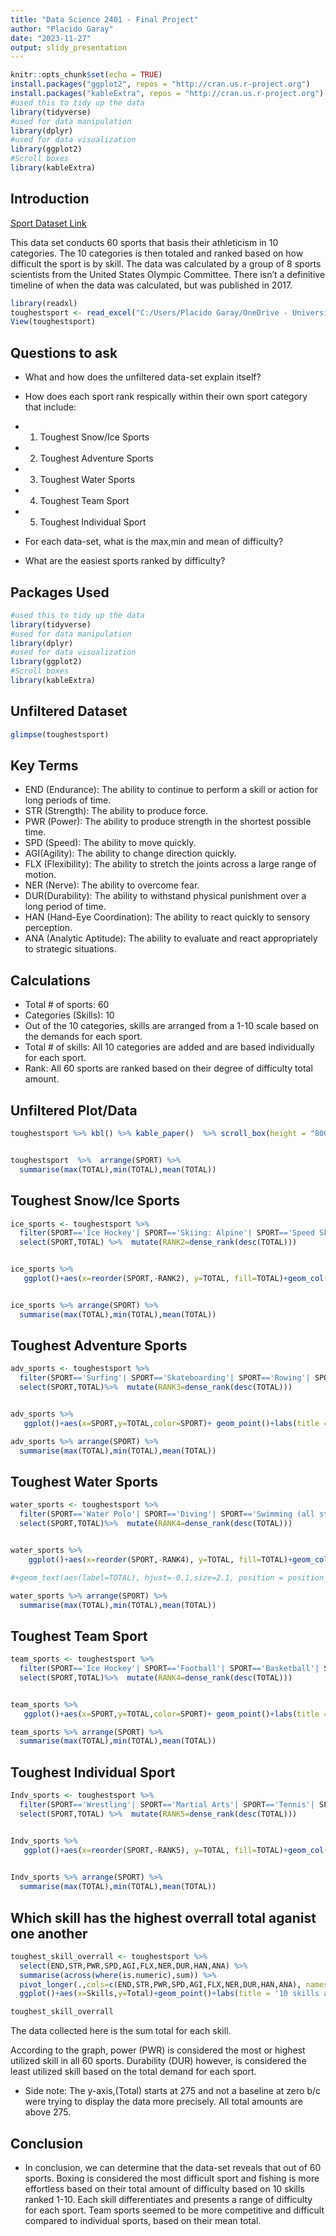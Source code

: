 ---
title: "Data Science 2401 - Final Project"
author: "Placido Garay"
date: "2023-11-27"
output: slidy_presentation
---

```{r setup, include=FALSE}
knitr::opts_chunk$set(echo = TRUE)
install.packages("ggplot2", repos = "http://cran.us.r-project.org")
install.packages("kableExtra", repos = "http://cran.us.r-project.org")
#used this to tidy up the data
library(tidyverse)
#used for data manipulation
library(dplyr)
#used for data visualization
library(ggplot2)
#Scroll boxes
library(kableExtra)
```

## Introduction

[Sport Dataset Link](https://data.world/coreyhermanson/toughest-sport-by-skill)

This data set conducts 60 sports that basis their athleticism in 10 categories. The 10 categories is then totaled and ranked based on how difficult the sport is by skill. The data was calculated by a group of 8 sports scientists from the United States Olympic Committee. There isn't a definitive timeline of when the data was calculated, but was published in 2017.


```{r, include=FALSE}
library(readxl)
toughestsport <- read_excel("C:/Users/Placido Garay/OneDrive - University of Houston Downtown/Desktop/R files/Final Project/toughestsport.xlsx")
View(toughestsport)

```

## Questions to ask
- What and how does the unfiltered data-set explain itself?
- How does each sport rank respically within their own sport category that include:

- 1. Toughest Snow/Ice Sports
- 2. Toughest Adventure Sports
- 3. Toughest Water Sports
- 4. Toughest Team Sport
- 5. Toughest Individual Sport

- For each data-set, what is the max,min and mean of difficulty?
- What are the easiest sports ranked by difficulty?

## Packages Used
```{r, echo = T}
#used this to tidy up the data
library(tidyverse)
#used for data manipulation
library(dplyr)
#used for data visualization
library(ggplot2)
#Scroll boxes
library(kableExtra)
```

## Unfiltered Dataset

```{r, echo=TRUE}
glimpse(toughestsport)
```

## Key Terms
- END (Endurance): The ability to continue to perform a skill or action for long periods of time.
- STR (Strength): The ability to produce force.
- PWR (Power): The ability to produce strength in the shortest possible time.
- SPD (Speed): The ability to move quickly.
- AGI(Agility): The ability to change direction quickly.
- FLX (Flexibility): The ability to stretch the joints across a large range of motion.
- NER (Nerve): The ability to overcome fear.
- DUR(Durability): The ability to withstand physical punishment over a long period of time.
- HAN (Hand-Eye Coordination): The ability to react quickly to sensory perception.
- ANA (Analytic Aptitude): The ability to evaluate and react appropriately to strategic situations.



## Calculations
- Total # of sports: 60
- Categories (Skills): 10
- Out of the 10 categories, skills are arranged from a 1-10 scale based on the demands for each sport.
- Total # of skills: All 10 categories are added and are based individually for each sport.
- Rank: All 60 sports are ranked based on their degree of difficulty total amount.




## Unfiltered Plot/Data
```{r, echo=FALSE}

toughestsport %>% kbl() %>% kable_paper()  %>% scroll_box(height = "800px")


toughestsport  %>%  arrange(SPORT) %>%
  summarise(max(TOTAL),min(TOTAL),mean(TOTAL))

```


## Toughest Snow/Ice Sports
```{r, echo=FALSE}
ice_sports <- toughestsport %>% 
  filter(SPORT=='Ice Hockey'| SPORT=='Skiing: Alpine'| SPORT=='Speed Skating'| SPORT=='Figure Skating'| SPORT=='Skiing: Freestyle'| SPORT=='Bobsledding/Luge'| SPORT=='Ski Jumping'| SPORT=='Skiing: Nordic'| SPORT=='Curling') %>% 
  select(SPORT,TOTAL) %>%  mutate(RANK2=dense_rank(desc(TOTAL)))


ice_sports %>% 
   ggplot()+aes(x=reorder(SPORT,-RANK2), y=TOTAL, fill=TOTAL)+geom_col()+ labs(title = 'Degree of difficulty Snow/Ice Sports',x='Sports',y='Total')+coord_flip()+scale_fill_gradient(low = 'green',high = 'red')+geom_text(aes(label=TOTAL), hjust=-0.1,size=2.1, position = position_dodge(width=1),inherit.aes = TRUE)+ theme_bw()


ice_sports %>% arrange(SPORT) %>% 
  summarise(max(TOTAL),min(TOTAL),mean(TOTAL)) 


```


## Toughest Adventure Sports
```{r, echo=FALSE}
adv_sports <- toughestsport %>% 
  filter(SPORT=='Surfing'| SPORT=='Skateboarding'| SPORT=='Rowing'| SPORT=='Water Skiing'| SPORT=='Canoe/Kayak'| SPORT=='Horse Racing'| SPORT=='Cheerleading'| SPORT=='Equestrian'| SPORT=='Shooting'| SPORT=='Fishing') %>% 
  select(SPORT,TOTAL)%>%  mutate(RANK3=dense_rank(desc(TOTAL)))


adv_sports %>% 
   ggplot()+aes(x=SPORT,y=TOTAL,color=SPORT)+ geom_point()+labs(title = 'Degree of difficulty Adventure Sports',x='Sports',y='Total')+scale_x_discrete(guide = guide_axis(n.dodge = 2))+geom_text(aes(label=TOTAL), hjust=-0.2,size=3.0, position = position_dodge(width=1),inherit.aes = TRUE)+ theme_bw()+ geom_vline(xintercept = 1:11,color='grey')

adv_sports %>% arrange(SPORT) %>% 
  summarise(max(TOTAL),min(TOTAL),mean(TOTAL))

```

## Toughest Water Sports
```{r, echo=FALSE}
water_sports <- toughestsport %>% 
  filter(SPORT=='Water Polo'| SPORT=='Diving'| SPORT=='Swimming (all strokes): Distance'| SPORT=='Water Skiing'| SPORT=='Swimming (all strokes): Sprints'| SPORT=='Fishing') %>% 
  select(SPORT,TOTAL)%>%  mutate(RANK4=dense_rank(desc(TOTAL)))


water_sports %>% 
    ggplot()+aes(x=reorder(SPORT,-RANK4), y=TOTAL, fill=TOTAL)+geom_col()+scale_fill_gradient(low = 'blue',high = 'purple')+ labs(title = 'Degree of difficulty Water Sports',x='Sports',y='Total')+coord_flip()+geom_text(aes(label=TOTAL), hjust=-0.1,size=2.1, position = position_dodge(width=1),inherit.aes = TRUE)+ theme_bw()

#+geom_text(aes(label=TOTAL), hjust=-0.1,size=2.1, position = position_dodge(width=1),inherit.aes = TRUE)+ theme_bw()

water_sports %>% arrange(SPORT) %>% 
  summarise(max(TOTAL),min(TOTAL),mean(TOTAL))

```


## Toughest Team Sport
```{r, echo=FALSE}
team_sports <- toughestsport %>% 
  filter(SPORT=='Ice Hockey'| SPORT=='Football'| SPORT=='Basketball'| SPORT=='Baseball/Softball'| SPORT=='Soccer'| SPORT=='Water Polo'| SPORT=='Rugby'| SPORT=='Lacrosse'| SPORT=='Volleyball'| SPORT=='Team Handball'| SPORT=='Cheerleading') %>% 
  select(SPORT,TOTAL)%>%  mutate(RANK4=dense_rank(desc(TOTAL)))


team_sports %>% 
   ggplot()+aes(x=SPORT,y=TOTAL,color=SPORT)+ geom_point()+labs(title = 'Degree of difficulty Team Sports',x='Sports',y='Total')+scale_x_discrete(guide = guide_axis(n.dodge = 2))+geom_text(aes(label=TOTAL), hjust=-0.2,size=2.5, position = position_dodge(width=1),inherit.aes = TRUE)+ theme_bw()+ geom_vline(xintercept = 1:11,color='grey')

team_sports %>% arrange(SPORT) %>% 
  summarise(max(TOTAL),min(TOTAL),mean(TOTAL))


```

## Toughest Individual Sport
```{r, echo=FALSE}
Indv_sports <- toughestsport %>% 
  filter(SPORT=='Wrestling'| SPORT=='Martial Arts'| SPORT=='Tennis'| SPORT=='Gymnastics'| SPORT=='Skiing: Alpine'| SPORT=='Rodeo: Steer Wrestling'| SPORT=='Speed Skating'| SPORT=='Figure Skating'| SPORT=='Volleyball'| SPORT=='Cycling: Distance'| SPORT=='Racquetball/Squash'| SPORT=='Track and Field: Pole Vault'| SPORT=='Surfing'| SPORT=='Fencing'| SPORT=='Cycling: Sprints'| SPORT=='Ski Jumping'| SPORT=='Badminton'| SPORT=='Auto Racing'| SPORT=='Diving'| SPORT=='Weight-Lifting'| SPORT=='Table Tennis'| SPORT=='Horse Racing'| SPORT=='Golf'| SPORT=='Archery'| SPORT=='Bowling'| SPORT=='Shooting'| SPORT=='Fishing'| SPORT=='Boxing') %>% 
  select(SPORT,TOTAL) %>%  mutate(RANK5=dense_rank(desc(TOTAL)))


Indv_sports %>% 
   ggplot()+aes(x=reorder(SPORT,-RANK5), y=TOTAL, fill=TOTAL)+geom_col()+scale_fill_gradient(low = 'navy',high = 'orange')+ labs(title = 'Degree of difficulty Individual Sports',x='Sports',y='Total')+coord_flip()+geom_text(aes(label=TOTAL), hjust=-0.1,size=2.1, position = position_dodge(width=1),inherit.aes = TRUE)+ theme_bw()

  
Indv_sports %>% arrange(SPORT) %>% 
  summarise(max(TOTAL),min(TOTAL),mean(TOTAL))

```
## Which skill has the highest overrall total aganist one another

```{r, echo=FALSE}

toughest_skill_overrall <- toughestsport %>% 
  select(END,STR,PWR,SPD,AGI,FLX,NER,DUR,HAN,ANA) %>% 
  summarise(across(where(is.numeric),sum)) %>% 
  pivot_longer(.,cols=c(END,STR,PWR,SPD,AGI,FLX,NER,DUR,HAN,ANA), names_to = 'Skills',values_to ='Total') %>% 
  ggplot()+aes(x=Skills,y=Total)+geom_point()+labs(title = '10 skills arranged based on their demand total for all sports')+geom_text(aes(label=Total), hjust=-0.2,size=2.7, position = position_dodge(width=1),inherit.aes = TRUE)+ theme_bw()+ geom_vline(xintercept = 1:10,color='navy')

toughest_skill_overrall

```

The data collected here is the sum total for each skill.

According to the graph, power (PWR) is considered the most or highest utilized skill in all 60 sports. Durability (DUR) however, is considered the least utilized skill based on the total demand for each sport. 

- Side note: The y-axis,(Total) starts at 275 and not a baseline at zero b/c were trying to  display the data more precisely. All total amounts are above 275.


## Conclusion

- In conclusion, we can determine that the data-set reveals that out of 60 sports. Boxing is considered the most difficult sport and fishing is more effortless based on their total amount of difficulty based on 10 skills ranked 1-10. Each skill differentiates and presents a range of difficulty for each sport. Team sports seemed to be more competitive and difficult compared to individual sports, based on their mean total. 



